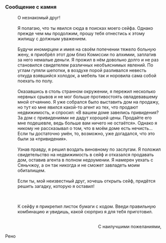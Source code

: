===Сообщение с камня===
:О незнакомый друг!
:<br />Я полагаю, что ты явился сюда в поисках моего сейфа. Однако прежде чем мы продолжим, прошу тебя отнестись к этому жилищу с должным уважением.
:<br />Будучи иномирцем и имея на своём попечении тяжело больную жену, я приобрёл этот дом близ Комиссии по алхимии, заплатив за него немалые деньги. Я прожил в нём довольно долго и не раз становился свидетелем различных необъяснимых явлений. По углам гуляли шепотки, в воздухе порой разливался невесть откуда взявшийся холодок, а мебель так и норовила сама собой поехать по полу.
:<br />Оказавшись в столь странном окружении, я пережил несколько нервных срывов и не мог больше противостоять овладевавшему мной отчаянию. Я уже собрался было выставить дом на продажу, но тут ко мне явился какой-то агент из тех, что продают недвижимость, и спросил: «В вашем доме завелись привидения? За дом с привидениями не дадут хорошей цены. Продайте его мне подешевле, ведь больше вам ничего не остаётся». Однако я никому не рассказывал о том, что в моём доме есть нечисть... Если ты достаточно умён, то, возможно, уже догадался, что это были за «привидения».
:<br />Узнав правду, я решил воздать виновному по заслугам. Я положил свидетельство на недвижимость в сейф и отказался продавать дом, оставив агента в полном недоумении. Я намерен уехать с Сяньчжоу, а он так никогда и не сможет завладеть моим обиталищем.
:<br />Если ты, мой неизвестный друг, хочешь открыть сейф, придётся решить загадку, которую я оставил!
:<br />{{Цвет|Выделенный|M = 71839.}}
:
{{Цвет|Выделенный|N = 7193.}}
:
{{Цвет|Выделенный|V = 183.}}
:<br />К сейфу я прикрепил листок бумаги с кодом. Введи правильную комбинацию и увидишь, какой сюрприз я для тебя приготовил.
:<br /><div align="right">С наилучшими пожеланиями,
:
Рено</div>
